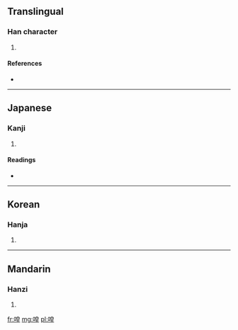 ==Translingual==

===Han character===
{{Han char|rn=30|rad=口|as=07|sn=10|four=|canj=口竹日十 (RHAJ), XX口竹日 (XXRHA)}}

# {{defn|Han|sort=口07}}

====References====
* {{Han ref|kx=0193.051|dkj=03742|dj=0413.120|hdz=10631.060|uh=5515|ud=21781}}

----

==Japanese==

===Kanji===
{{ja-kanji|grade=|rs=口07}}

# {{defn|Japanese|sort=口07}}

====Readings====
* {{ja-readings|on=[[そう]] (sō)|kun=[[さわがしい]] (sawagashii)}}

----

==Korean==

===Hanja===
{{ko-hanja|hangeul=조|rv=jo|mr=cho}}

# {{defn|Korean|sort=口07}}

----

==Mandarin==

===Hanzi===
{{cmn-hanzi|pin=[[gòng]] ([[gong4]]), [[zào]] ([[zao4]])|wg=kung<sup>4</sup>, tsao<sup>4</sup>}}

# {{defn|Mandarin|sort=口07}}

[[fr:唕]]
[[mg:唕]]
[[pl:唕]]